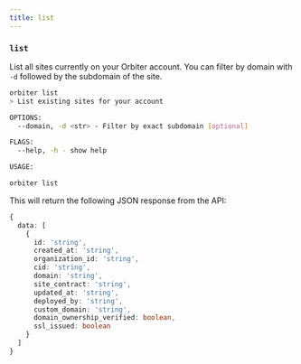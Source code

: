 ```yaml
---
title: list
---
```


### `list`

List all sites currently on your Orbiter account. You can filter by domain with `-d` followed by the subdomain of the site.

```bash [terminal]
orbiter list
> List existing sites for your account

OPTIONS:
  --domain, -d <str> - Filter by exact subdomain [optional]

FLAGS:
  --help, -h - show help

USAGE:

orbiter list
```

This will return the following JSON response from the API:

```typescript
{
  data: [
    {
      id: 'string',
      created_at: 'string',
      organization_id: 'string',
      cid: 'string',
      domain: 'string',
      site_contract: 'string',
      updated_at: 'string',
      deployed_by: 'string',
      custom_domain: 'string',
      domain_ownership_verified: boolean,
      ssl_issued: boolean
    }
  ]
}
```
